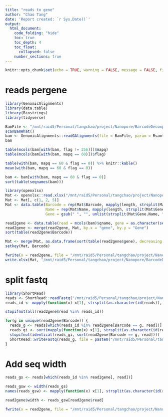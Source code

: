 ```yaml
---
title: "reads to gene"
author: "Chao Tang"
date: 'Report created: `r Sys.Date()`'
output: 
  html_document: 
    code_folding: "hide"
    toc: true
    toc_depth: 4
    toc_float: 
      collapsed: false
    number_sections: true
---
```


```r
knitr::opts_chunk$set(echo = TRUE, warning = FALSE, message = FALSE, fig.align = 'center')
```

# reads pergene

```r
library(GenomicAlignments)
library(data.table)
library(Biostrings)
library(tidyverse)

BamFile <- "/mnt/raid5/Personal/tangchao/project/Nanopore/BarcodeDecomplex/data/alignment/20201127/minimap2/20201127.sorted.bam"
scanBamWhat()
bam <- GenomicAlignments::readGAlignments(file = BamFile, param = Rsamtools::ScanBamParam(what = c("qname", "flag", "mapq")))
bam

table(mcols(bam[with(bam, flag != 256)])$mapq)
table(mcols(bam[with(bam, mapq == 60)])$flag)

table(with(bam, mapq == 60 & flag == 0)) %>% knitr::kable()
mean(with(bam, mapq == 60 & flag == 0))

bam <- bam[with(bam, mapq == 60 & flag == 0)]
sort(table(seqnames(bam)))
```

```r
library(openxlsx)
Mat <- openxlsx::read.xlsx("/mnt/raid5/Personal/tangchao/project/Nanopore/BarcodeDecomplex/data/Meta/Barcode_RNA-更正终版.xlsx", sheet = 2)
Mat <- Mat[, c(1, 2, 5)]
Mat <- data.table(Barcode = rep(Mat$Barcode, mapply(length, strsplit(Mat$Gene.Name, "/"))), 
                  Name = rep(Mat$Name, mapply(length, strsplit(Mat$Gene.Name, "/"))), 
                  Gene = gsub(" ", "", unlist(strsplit(Mat$Gene.Name, "/"))))
```

```r
read2gene <- data.table(read = mcols(bam)$qname, gene = as.character(seqnames(bam)))
read2gene <- merge(read2gene, Mat, by.x = "gene", by.y = "Gene")
sort(table(read2gene$Barcode))

Mat <- merge(Mat, as.data.frame(sort(table(read2gene$gene), decreasing = TRUE)), by.x = "Gene", by.y = "Var1", all.x = TRUE)
setkey(Mat, Barcode)
```

```r
fwrite(x = read2gene, file = "/mnt/raid5/Personal/tangchao/project/Nanopore/BarcodeDecomplex/analysis/02.BamReadsSplit/read2gene_20201127.txt", row.names = F, quote = F, sep = "\t")
write.xlsx(Mat, "/mnt/raid5/Personal/tangchao/project/Nanopore/BarcodeDecomplex/analysis/02.BamReadsSplit/reads_pergene_20201127.xlsx")
```

# split fastq

```r
library(ShortRead)
reads <- ShortRead::readFastq("/mnt/raid5/Personal/tangchao/project/Nanopore/BarcodeDecomplex/data/BaseCall/20201127/guppy/fast5_pass.fastq")
reads_id <- mapply(function(x) x[1], strsplit(as.character(id(reads)), " "))

stopifnot(all(read2gene$read %in% reads_id))

for(g in unique(read2gene$Barcode)) {
  reads_g <- reads[which(reads_id %in% read2gene[Barcode == g, read])]
  reads_gi <- sort(mapply(function(x) x[1], strsplit(as.character(id(reads_g)), " ")))
  stopifnot(identical(reads_gi, sort(read2gene[Barcode == g, read])))
  ShortRead::writeFastq(reads_g, file = paste0("/mnt/raid5/Personal/tangchao/project/Nanopore/BarcodeDecomplex/analysis/02.BamReadsSplit/20201127/", g, ".fq.gz"))
}
```

# Add seq width

```r
reads_gs <- reads[which(reads_id %in% read2gene[, read])]

reads_gsw <- width(reads_gs)
names(reads_gsw) <- mapply(function(x) x[1], strsplit(as.character(id(reads_gs)), " "))

read2gene$width <- reads_gsw[read2gene$read]

fwrite(x = read2gene, file = "/mnt/raid5/Personal/tangchao/project/Nanopore/BarcodeDecomplex/analysis/02.BamReadsSplit/read2gene_20201127.txt", row.names = F, quote = F, sep = "\t")
```

